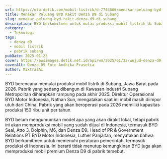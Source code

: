 ```yaml
---
url: https://oto.detik.com/mobil-listrik/d-7746666/menakar-peluang-byd-rakit-denza-d9-di-subang
title: Menakar Peluang BYD Rakit Denza D9 di Subang
slug: menakar-peluang-byd-rakit-denza-d9-di-subang
description: BYD berkomitmen untuk mulai produksi mobil listrik di Subang, Jawa Barat pada 2026. Saat fasilitas itu rampung, mungkinkah Denza D9 bakal dirakit di sini?
category:
  - Teknologi
tags:
  - denza d9
  - mobil listrik
  - pabrik subang
pubDate: 2025-01-23
cover: https://awsimages.detik.net.id/api/wm/2025/01/22/wujud-denza-d9-yang-meluncur-hari-ini-harga-nggak-sampai-rp-1-m-5_169.jpeg?wid=54&w=650&v=1&t=jpeg
coverAlt: Denza D9 Foto Andhika Prasetia
author: MixtralAI
---
```

BYD berencana memulai produksi mobil listrik di Subang, Jawa Barat pada 2026. Pabrik yang sedang dibangun di Kawasan Industri Subang Metropolitan diharapkan rampung pada akhir 2025. Direktur Operasional BYD Motor Indonesia, Nathan Sun, mengatakan saat ini mobil masih diimpor utuh dari China. Pabrik yang akan beroperasi pada 2026 memiliki kapasitas produksi 150 ribu unit per tahun.

BYD belum mengumumkan model apa yang akan dirakit lokal, tetapi pabrik ini akan memproduksi mobil yang sudah dijual di Indonesia, termasuk BYD Seal, Atto 3, Dolphin, M6, dan Denza D9. Head of PR & Government Relations PT BYD Motor Indonesia, Luther Panjaitan, menyatakan bahwa BYD berkomitmen untuk memenuhi peraturan pemerintah, termasuk produksi di Indonesia. Ini berarti tidak menutup kemungkinan BYD juga akan memproduksi mobil premium Denza D9 di pabrik tersebut.
